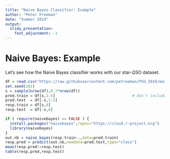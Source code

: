 ```yaml
---
title: "Naive Bayes Classifier: Example"
author: "Peter Freeman"
date: "Summer 2019"
output: 
  slidy_presentation:
    font_adjustment: -1
---
```


Naive Bayes: Example
===

Let's see how the Naive Bayes classifier works with our star-QSO dataset.
```r
df = read.csv("https://raw.githubusercontent.com/pefreeman/PSU_2019/master/StarQuasar.csv")
set.seed(202)
s = sample(nrow(df),0.7*nrow(df))
pred.train = df[s,1:5]                                  # don't include redshift or redshift error!
pred.test  = df[-s,1:5]
resp.train = df[s,8]
resp.test  = df[-s,8]
```
```r
if ( require(naivebayes) == FALSE ) {
  install.packages("naivebayes",repos="https://cloud.r-project.org")
  library(naivebayes)
}
out.nb = naive_bayes(resp.train~.,data=pred.train)
resp.pred = predict(out.nb,newdata=pred.test,type="class")
mean(resp.pred!=resp.test)
table(resp.pred,resp.test)
```

